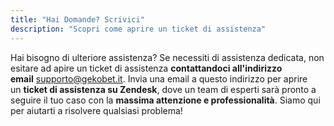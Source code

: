 ```yaml
---
title: "Hai Domande? Scrivici"
description: "Scopri come aprire un ticket di assistenza"
---
```


Hai bisogno di ulteriore assistenza? Se necessiti di assistenza dedicata, non esitare ad apire un ticket di assistenza **contattandoci all'indirizzo email** [supporto@gekobet.it](mailto:supporto@gekobet.it). Invia una email a questo indirizzo per aprire un **ticket di assistenza su Zendesk**, dove un team di esperti sarà pronto a seguire il tuo caso con la **massima attenzione e professionalità**. Siamo qui per aiutarti a risolvere qualsiasi problema!